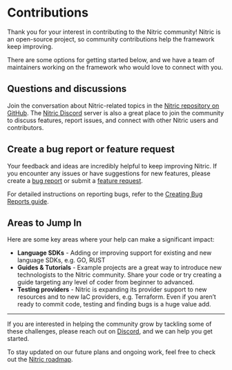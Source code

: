 
# Contributions

Thank you for your interest in contributing to the Nitric community! Nitric is an open-source project, so community contributions help the framework keep improving.

There are some options for getting started below, and we have a team of maintainers working on the framework who would love to connect with you.

## Questions and discussions

Join the conversation about Nitric-related topics in the [Nitric repository on GitHub](https://github.com/nitrictech/nitric). The [Nitric Discord](https://nitric.io/chat) server is also a great place to join the community to discuss features, report issues, and connect with other Nitric users and contributors.

## Create a bug report or feature request

Your feedback and ideas are incredibly helpful to keep improving Nitric. If you encounter any issues or have suggestions for new features, please create a [bug report](https://github.com/nitrictech/nitric/issues) or submit a [feature request](https://github.com/nitrictech/nitric/issues/new?template=feature_request.md).

For detailed instructions on reporting bugs, refer to the [Creating Bug Reports guide](https://github.com/nitrictech/nitric/blob/main/CONTRIBUTING.md#bug-reports).

## Areas to Jump In

Here are some key areas where your help can make a significant impact:

- **Language SDKs** - Adding or improving support for existing and new language SDKs, e.g. GO, RUST
- **Guides & Tutorials** - Example projects are a great way to introduce new technologists to the Nitric community. Share your code or try creating a guide targeting any level of coder from beginner to advanced.
- **Testing providers** - Nitric is expanding its provider support to new resources and to new IaC providers, e.g. Terraform. Even if you aren’t ready to commit code, testing and finding bugs is a huge value add.

---

If you are interested in helping the community grow by tackling some of these challenges, please reach out on [Discord](https://nitric.io/chat), and we can help you get started.

To stay updated on our future plans and ongoing work, feel free to check out the [Nitric roadmap](https://github.com/orgs/nitrictech/projects/4).
